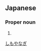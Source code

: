 ==Japanese==
{{ja-kanjitab|下|柳}}

===Proper noun===
{{ja-pos|proper|しもやなぎ}}

# {{surname|lang=ja}}

[[Category:Japanese surnames|しもやなぎ]]